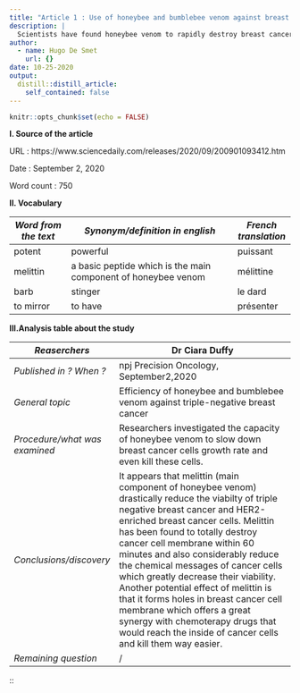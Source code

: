 ```yaml
---
title: "Article 1 : Use of honeybee and bumblebee venom against breast cancer"
description: |
  Scientists have found honeybee venom to rapidly destroy breast cancer cells due to their high concentration in melittin which is very efficient in reducing tumor growth
author:
  - name: Hugo De Smet
    url: {}
date: 10-25-2020
output:
  distill::distill_article:
    self_contained: false
---
```


```r
knitr::opts_chunk$set(echo = FALSE)
```
**I. Source of the article**

URL : https://www.sciencedaily.com/releases/2020/09/200901093412.htm

Date : September 2, 2020

Word count : 750

**II. Vocabulary**

| *Word from the text* | *Synonym/definition in english*                               | *French translation* |
|----------------------|---------------------------------------------------------------|----------------------|
| potent               | powerful                                                      | puissant             |
| melittin             | a basic peptide which is the main component of honeybee venom | mélittine            |
| barb                 | stinger                                                       | le dard              |
| to mirror            | to have                                                       | présenter            |


**III.Analysis table about the study**

| *Reaserchers*                 | Dr Ciara Duffy                                                                                                                                                                                                                                                                                                                                                                                                                                                                                                                                                                        |
|-------------------------------|---------------------------------------------------------------------------------------------------------------------------------------------------------------------------------------------------------------------------------------------------------------------------------------------------------------------------------------------------------------------------------------------------------------------------------------------------------------------------------------------------------------------------------------------------------------------------------------|
| *Published in ? When ?*       | npj Precision Oncology, September2,2020                                                                                                                                                                                                                                                                                                                                                                                                                                                                                                                                               |
| *General topic*               | Efficiency of honeybee and bumblebee venom against triple-negative breast cancer                                                                                                                                                                                                                                                                                                                                                                                                                                                                                                      |
| *Procedure/what was examined* | Researchers investigated the capacity of honeybee venom to slow down breast cancer cells growth rate and even kill these cells.                                                                                                                                                                                                                                                                                                                                                                                                                                                       |
| *Conclusions/discovery*       | It appears that melittin (main component of honeybee venom) drastically reduce the viabilty of triple negative breast cancer and HER2-enriched breast cancer cells. Melittin has been found to totally destroy cancer cell membrane within 60 minutes and also considerably reduce the chemical messages of cancer cells which greatly decrease their viability. Another potential effect of melittin is that it forms holes in breast cancer cell membrane which offers a great synergy with chemoterapy drugs that would reach the inside of cancer cells and kill them way easier. |
| *Remaining question*          | /                                                                                                                                                                                                                                                                                                                                                                                                                                                                                                                                                                                     |
::
